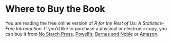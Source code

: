 # Where to Buy the Book {.unnumbered}

You are reading the free online version of *R for the Rest of Us: A Statistics-Free Introduction*. If you'd like to purchase a physical or electronic copy, you can buy it from [No Starch Press](https://nostarch.com/r-rest-us), [Powell's](https://www.powells.com/book/r-for-the-rest-of-us-9781718503328), [Barnes and Noble](https://www.barnesandnoble.com/w/r-for-the-rest-of-us-david-keyes/1145069854?ean=9781718503328) or [Amazon](https://a.co/d/fzAMxMV). 